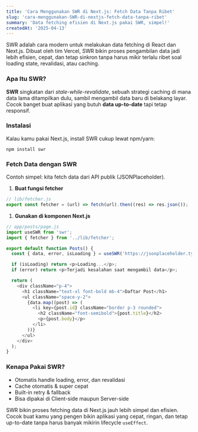 ```yaml
---
title: 'Cara Menggunakan SWR di Next.js: Fetch Data Tanpa Ribet'
slug: 'cara-menggunakan-SWR-di-nextjs-fetch-data-tanpa-ribet'
summary: 'Data fetching efisien di Next.js pakai SWR, simpel!'
createdAt: '2025-04-13'
---
```


SWR adalah cara modern untuk melakukan data fetching di React dan Next.js. Dibuat oleh tim Vercel, SWR bikin proses pengambilan data jadi lebih efisien, cepat, dan tetap sinkron tanpa harus mikir terlalu ribet soal loading state, revalidasi, atau caching.

### Apa Itu SWR?

**SWR** singkatan dari _stale-while-revalidate_, sebuah strategi caching di mana data lama ditampilkan dulu, sambil mengambil data baru di belakang layar. Cocok banget buat aplikasi yang butuh **data up-to-date** tapi tetap responsif.

### Instalasi

Kalau kamu pakai Next.js, install SWR cukup lewat npm/yarn:

`npm install swr`

### Fetch Data dengan SWR

Contoh simpel: kita fetch data dari API publik (JSONPlaceholder).

1. **Buat fungsi fetcher**

```js
// lib/fetcher.js
export const fetcher = (url) => fetch(url).then((res) => res.json());
```

1. **Gunakan di komponen Next.js**

```js
// app/posts/page.js
import useSWR from 'swr';
import { fetcher } from '../lib/fetcher';

export default function Posts() {
  const { data, error, isLoading } = useSWR('https://jsonplaceholder.typicode.com/posts', fetcher);

  if (isLoading) return <p>Loading...</p>;
  if (error) return <p>Terjadi kesalahan saat mengambil data</p>;

  return (
    <div className="p-4">
      <h1 className="text-xl font-bold mb-4">Daftar Post</h1>
      <ul className="space-y-2">
        {data.map((post) => (
          <li key={post.id} className="border p-3 rounded">
            <h2 className="font-semibold">{post.title}</h2>
            <p>{post.body}</p>
          </li>
        ))}
      </ul>
    </div>
  );
}
```

### Kenapa Pakai SWR?

- &#x20;Otomatis handle loading, error, dan revalidasi
- Cache otomatis & super cepat
- Built-in retry & fallback
- Bisa dipakai di Client-side maupun Server-side

SWR bikin proses fetching data di Next.js jauh lebih simpel dan efisien. Cocok buat kamu yang pengen bikin aplikasi yang cepat, ringan, dan tetap up-to-date tanpa harus banyak mikirin lifecycle `useEffect`.
